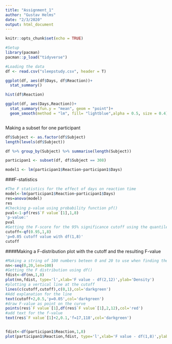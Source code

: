 ```yaml
---
title: "Assignment_1"
author: "Gustav Helms"
date: "2/3/2020"
output: html_document
---
```


```r
knitr::opts_chunk$set(echo = TRUE)
```

```r
#Setup
library(pacman)
pacman::p_load("tidyverse")

#Loading the data
df <- read.csv("sleepstudy.csv", header = T)
```

```r
ggplot(df, aes(df$Days, df$Reaction))+
  stat_summary()

hist(df$Reaction)
```

```r
ggplot(df, aes(Days,Reaction))+
  stat_summary(fun.y = "mean", geom = "point")+
  geom_smooth(method = "lm", fill= "lightblue",alpha = 0.5, size = 0.4)



```


Making a subset for one participant
```r
df$Subject <- as.factor(df$Subject)
length(levels(df$Subject))

df %>% group_by(Subject) %>% summarise(length(Subject))

participan1 <- subset(df, df$Subject == 308)

model1 <- lm(participan1$Reaction~participan1$Days)


```
###F-statistics
```r
#The F statistics for the effect of days on reaction time
model<-lm(participan1$Reaction~participan1$Days)
res=anova(model)
res
#Checking p-value using probability function pf()
pval<-1-pf(res$`F value`[1],1,8)
'p-value:'
pval
#Getting the F-score for the 95% significance cutoff using the quantile function qf()
cutoff<-qf(0.95,1,8)
'p=0.05 cutoff value with df(1,8)'
cutoff
```
####Making a F-distribution plot with the cutoff and the resulting F-value
```r
#Making a string of 100 numbers beteen 0 and 20 to use when finding the F distribution
nn<-seq(0,20,len=100)
#Getting the F distribution using df()
fdist<-df(nn,1,8)
plot(nn,fdist, type='l',xlab='F value - df(2,12)',ylab='Density')
#plotting a vertical line at the cutoff
lines(c(cutoff,cutoff),c(0,1),col='darkgreen')
#Add explanation for the line
text(cutoff+2,0.5,'p=0.05',col='darkgreen')
#draw F-value as point on the curve
points(res$`F value`[1],df(res$`F value`[1],2,12),col='red')
#add text for the f-value
text(res$`F value`[1]+2,0.1,'f=17,118',col='darkgreen')



```


```r
fdist<-df(participan1$Reaction,1,8)
plot(participan1$Reaction,fdist, type='l',xlab='F value - df(1,8)',ylab='Density')
```

